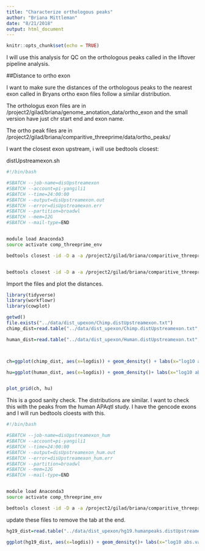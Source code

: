 ```yaml
---
title: "Characterize orthologous peaks"
author: "Briana Mittleman"
date: "8/21/2018"
output: html_document
---
```


```r
knitr::opts_chunk$set(echo = TRUE)
```

I will use this analysis for QC on the orthologous peaks called in the liftover pipeline analysis.  

##Distance to ortho exon 

I want to make sure the distances of the orthologous peaks to the nearest exon called in Bryans ortho exon files follow a similar distribution.  

The orthologus exon files are in /project2/gilad/briana/genome_anotation_data/ortho_exon and the small version have just chr start end and exon name.  

The ortho peak files are in /project2/gilad/briana/comparitive_threeprime/data/ortho_peaks/  

I want the closest exon upstream, i will use bedtools closest:  

distUpstreamexon.sh
```bash
#!/bin/bash

#SBATCH --job-name=disUpstreamexon
#SBATCH --account=pi-yangili1
#SBATCH --time=24:00:00
#SBATCH --output=disUpstreamexon.out
#SBATCH --error=disUpstreamexon.err
#SBATCH --partition=broadwl
#SBATCH --mem=12G
#SBATCH --mail-type=END


module load Anaconda3
source activate comp_threeprime_env

bedtools closest -id -D a -a /project2/gilad/briana/comparitive_threeprime/data/ortho_peaks/chimpOrthoPeaks.sort.bed  -b /project2/gilad/briana/genome_anotation_data/ortho_exon/2017_July_ortho_chimp.small.sort.bed > /project2/gilad/briana/comparitive_threeprime/data/dist_upexon/Chimp.distUpstreamexon.txt


bedtools closest -id -D a -a /project2/gilad/briana/comparitive_threeprime/data/ortho_peaks/humanOrthoPeaks.sort.bed -b /project2/gilad/briana/genome_anotation_data/ortho_exon/2017_July_ortho_human.small.sort.bed > /project2/gilad/briana/comparitive_threeprime/data/dist_upexon/Human.distUpstreamexon.txt
```

Import the files and plot the distances.  

```r
library(tidyverse)
library(workflowr)
library(cowplot)
```




```r
getwd()
file.exists("../data/dist_upexon/Chimp.distUpstreamexon.txt")
chimp_dist=read.table("../data/dist_upexon/Chimp.distUpstreamexon.txt", col.names = c("peak_chr", "peak_start", "peak_end", "peak_name", "exon_chr", "exon_start", "exon_end", "exon_name", "dist"), stringsAsFactors = F) %>% mutate(logdis=log10(abs(dist) +1 ))

human_dist=read.table("../data/dist_upexon/Human.distUpstreamexon.txt", col.names = c("peak_chr", "peak_start", "peak_end", "peak_name", "exon_chr", "exon_start", "exon_end", "exon_name", "dist"),stringsAsFactors = F, skip=1) %>% mutate(logdis=log10(abs(dist) +1 ))




```



```r


ch=ggplot(chimp_dist, aes(x=logdis)) + geom_density() + labs(x="log10 abs.value \n distance +1 ", title="Chimp distance to ortho exon")

hu=ggplot(human_dist, aes(x=logdis)) + geom_density()+ labs(x="log10 abs.value \n distance +1 ", title="Human distance to ortho exon")


plot_grid(ch, hu)
```

This is a good sanity check. The distributions are similar. I want to check this with the peaks from the human APAqtl study. I have the gencode exons and I will run bedtools cloests with this.  

```bash
#!/bin/bash

#SBATCH --job-name=disUpstreamexon_hum
#SBATCH --account=pi-yangili1
#SBATCH --time=24:00:00
#SBATCH --output=disUpstreamexon_hum.out
#SBATCH --error=disUpstreamexon_hum.err
#SBATCH --partition=broadwl
#SBATCH --mem=12G
#SBATCH --mail-type=END


module load Anaconda3
source activate comp_threeprime_env

bedtools closest -id -D a -a /project2/gilad/briana/comparitive_threeprime/data/extra_anno/human_hg19_filteredPeaks.bed -b /project2/gilad/briana/comparitive_threeprime/data/extra_anno/gencode.hg19.v19.exons.bed > /project2/gilad/briana/comparitive_threeprime/data/dist_upexon/hg19.humanpeaks.distUpstreamexon.txt
```


update these files to remove the tab at the end. 


```r
hg19_dist=read.table("../data/dist_upexon/hg19.humanpeaks.distUpstreamexon.txt", col.names = c("peak_chr", "peak_start", "peak_end", "peak_cov","peak_strand", "peak_score", "exon_chr", "exon_start", "exon_end", "exon_name", "exon_score", "exon_strand", "dist"),stringsAsFactors = F, skip=1) %>% mutate(logdis=log10(abs(dist) +1 ))

ggplot(hg19_dist, aes(x=logdis)) + geom_density()+ labs(x="log10 abs.value \n distance +1 ", title="Hg19 peaks dist to upstream exon")
```

